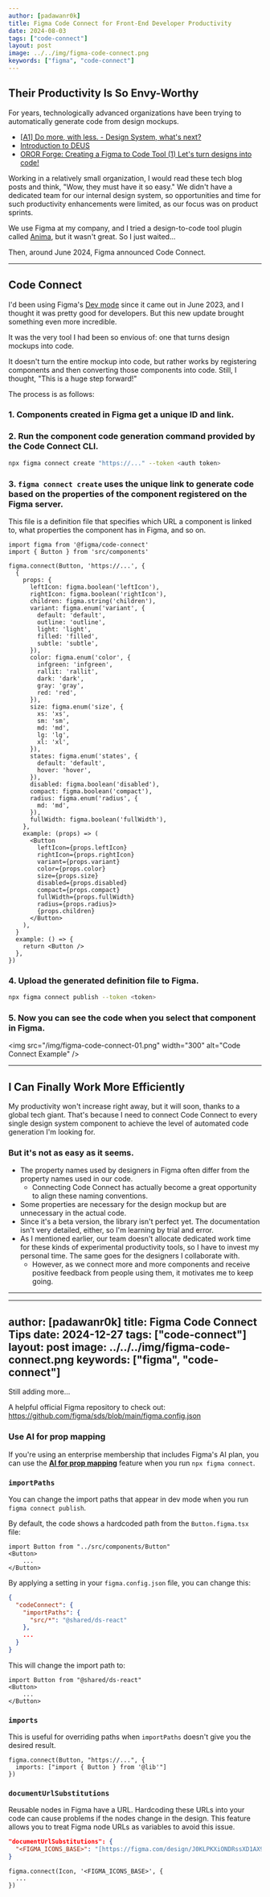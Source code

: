 ```yaml
---
author: [padawanr0k]
title: Figma Code Connect for Front-End Developer Productivity
date: 2024-08-03
tags: ["code-connect"]
layout: post
image: ../../img/figma-code-connect.png
keywords: ["figma", "code-connect"]
---
```



## Their Productivity Is So Envy-Worthy

For years, technologically advanced organizations have been trying to automatically generate code from design mockups.
- [[A1] Do more, with less. - Design System, what's next?](https://www.youtube.com/watch?v=LmLchZ4tCXc&ab_channel=FEConfKorea)
- [Introduction to DEUS](https://tosspublic.notion.site/DEUS-b1eb298b1b1f45aa93cd169574afde1d)
- [OROR Forge: Creating a Figma to Code Tool (1) Let's turn designs into code!](https://tech.kakao.com/posts/611)

Working in a relatively small organization, I would read these tech blog posts and think, "Wow, they must have it so easy." We didn't have a dedicated team for our internal design system, so opportunities and time for such productivity enhancements were limited, as our focus was on product sprints.

We use Figma at my company, and I tried a design-to-code tool plugin called [Anima](https://www.animaapp.com/figma), but it wasn't great. So I just waited...

Then, around June 2024, Figma announced Code Connect.

---

## Code Connect

<YouTube id="FrgH2VMIOf8" />

I'd been using Figma's [Dev mode](https://www.youtube.com/watch?v=__ABPkb0aF8) since it came out in June 2023, and I thought it was pretty good for developers. But this new update brought something even more incredible.

It was the very tool I had been so envious of: one that turns design mockups into code.

<YouTube id="5GVNfbltrQg" />

It doesn't turn the entire mockup into code, but rather works by registering components and then converting those components into code. Still, I thought, "This is a huge step forward!"

The process is as follows:

### 1. Components created in Figma get a unique ID and link.

### 2. Run the component code generation command provided by the Code Connect CLI.

```bash
npx figma connect create "https://..." --token <auth token>
````

### 3\. `figma connect create` uses the unique link to generate code based on the properties of the component registered on the Figma server.

This file is a definition file that specifies which URL a component is linked to, what properties the component has in Figma, and so on.

```tsx
import figma from '@figma/code-connect'
import { Button } from 'src/components'

figma.connect(Button, 'https://...', {
  {
    props: {
      leftIcon: figma.boolean('leftIcon'),
      rightIcon: figma.boolean('rightIcon'),
      children: figma.string('children'),
      variant: figma.enum('variant', {
        default: 'default',
        outline: 'outline',
        light: 'light',
        filled: 'filled',
        subtle: 'subtle',
      }),
      color: figma.enum('color', {
        infgreen: 'infgreen',
        rallit: 'rallit',
        dark: 'dark',
        gray: 'gray',
        red: 'red',
      }),
      size: figma.enum('size', {
        xs: 'xs',
        sm: 'sm',
        md: 'md',
        lg: 'lg',
        xl: 'xl',
      }),
      states: figma.enum('states', {
        default: 'default',
        hover: 'hover',
      }),
      disabled: figma.boolean('disabled'),
      compact: figma.boolean('compact'),
      radius: figma.enum('radius', {
        md: 'md',
      }),
      fullWidth: figma.boolean('fullWidth'),
    },
    example: (props) => (
      <Button
        leftIcon={props.leftIcon}
        rightIcon={props.rightIcon}
        variant={props.variant}
        color={props.color}
        size={props.size}
        disabled={props.disabled}
        compact={props.compact}
        fullWidth={props.fullWidth}
        radius={props.radius}>
        {props.children}
      </Button>
    ),
  }
  example: () => {
    return <Button />
  },
})
```

### 4\. Upload the generated definition file to Figma.

```bash
npx figma connect publish --token <token>
```

### 5\. Now you can see the code when you select that component in Figma.

\<img src="/img/figma-code-connect-01.png" width="300" alt="Code Connect Example" /\>

-----

## I Can Finally Work More Efficiently

My productivity won't increase right away, but it will soon, thanks to a global tech giant. That's because I need to connect Code Connect to every single design system component to achieve the level of automated code generation I'm looking for.

### But it's not as easy as it seems.

  - The property names used by designers in Figma often differ from the property names used in our code.
      - Connecting Code Connect has actually become a great opportunity to align these naming conventions.
  - Some properties are necessary for the design mockup but are unnecessary in the actual code.
  - Since it's a beta version, the library isn't perfect yet. The documentation isn't very detailed, either, so I'm learning by trial and error.
  - As I mentioned earlier, our team doesn't allocate dedicated work time for these kinds of experimental productivity tools, so I have to invest my personal time. The same goes for the designers I collaborate with.
      - However, as we connect more and more components and receive positive feedback from people using them, it motivates me to keep going.

-----

-----

## author: [padawanr0k] title: Figma Code Connect Tips date: 2024-12-27 tags: ["code-connect"] layout: post image: ../../../img/figma-code-connect.png keywords: ["figma", "code-connect"]

Still adding more...

A helpful official Figma repository to check out: https://github.com/figma/sds/blob/main/figma.config.json

### Use AI for prop mapping

If you're using an enterprise membership that includes Figma's AI plan, you can use the **[AI for prop mapping](https://www.google.com/search?q=https://www.figma.com/code-connect-docs/quickstart-guide/%23publish-code-connect-files:~:text%3DUse%2520AI%2520for%2520prop%2520mapping)** feature when you run `npx figma connect`.

### `importPaths`

You can change the import paths that appear in dev mode when you run `figma connect publish`.

By default, the code shows a hardcoded path from the `Button.figma.tsx` file:

```tsx
import Button from "../src/components/Button"
<Button>
    ...
</Button>
```

By applying a setting in your `figma.config.json` file, you can change this:

```json
{
  "codeConnect": {
    "importPaths": {
      "src/*": "@shared/ds-react"
    },
    ...
  }
}
```

This will change the import path to:

```tsx
import Button from "@shared/ds-react"
<Button>
    ...
</Button>
```

### `imports`

This is useful for overriding paths when `importPaths` doesn't give you the desired result.

```tsx
figma.connect(Button, "https://...", {
  imports: ["import { Button } from '@lib'"]
})
```

### `documentUrlSubstitutions`

Reusable nodes in Figma have a URL. Hardcoding these URLs into your code can cause problems if the nodes change in the design. This feature allows you to treat Figma node URLs as variables to avoid this issue.

```json
"documentUrlSubstitutions": {
  "<FIGMA_ICONS_BASE>": "[https://figma.com/design/J0KLPKXiONDRssXD1AX9Oi](https://figma.com/design/J0KLPKXiONDRssXD1AX9Oi)",
}
```

```tsx
figma.connect(Icon, '<FIGMA_ICONS_BASE>', {
  ...
})
```
